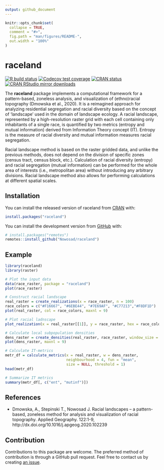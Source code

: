 ```yaml
---
output: github_document
---
```


<!-- README.md is generated from README.Rmd. Please edit that file -->

```r
knitr::opts_chunk$set(
  collapse = TRUE,
  comment = "#>",
  fig.path = "man/figures/README-",
  out.width = "100%"
)
```
# raceland

<!-- badges: start -->
[![R build status](https://github.com/Nowosad/raceland/workflows/pkgdown/badge.svg)](https://github.com/Nowosad/raceland/actions)
[![Codecov test coverage](https://codecov.io/gh/Nowosad/raceland/branch/master/graph/badge.svg)](https://app.codecov.io/gh/Nowosad/raceland?branch=master)
[![CRAN status](https://www.r-pkg.org/badges/version/raceland)](https://CRAN.R-project.org/package=raceland)
[![CRAN RStudio mirror downloads](http://cranlogs.r-pkg.org/badges/raceland)](https://cran.r-project.org/package=raceland)
<!-- badges: end -->

The **raceland** package implements a computational framework for a pattern-based, zoneless analysis, and visualization of (ethno)racial topography (Dmowska et al., 2020). 
It is a reimagined approach for analyzing residential segregation and racial diversity based on the concept of ‘landscape’ used in the domain of landscape ecology.
A racial landscape, represented by a high-resolution raster grid with each cell containing only inhabitants of a single race, is quantified by two metrics (entropy and mutual information) derived from Information Theory concept (IT).
Entropy is the measure of racial diversity and mutual information measures racial segregation. 

Racial landscape method is based on the raster gridded data, and unlike the previous methods, does not depend on the division of specific zones (census tract, census block, etc.). 
Calculation of racial diversity (entropy) and racial segregation (mutual information) can be performed for the whole area of interests (i.e., metropolitan area) without introducing any arbitrary divisions. 
Racial landscape method also allows for performing calculations at different spatial scales. 

## Installation

You can install the released version of raceland from [CRAN](https://CRAN.R-project.org) with:

``` r
install.packages("raceland")
```

You can install the development version from [GitHub](https://github.com/) with:

``` r
# install.packages("remotes")
remotes::install_github("Nowosad/raceland")
```
## Example

```r
library(raceland)
library(raster)
```

```r
# Plot the input data
data(race_raster, package = "raceland")
plot(race_raster)
```

```r
# Construct racial landscape
real_raster = create_realizations(x = race_raster, n = 100)
race_colors = c("#F16667", "#6EBE44", "#7E69AF", "#C77213","#F8DF1D")
plot(real_raster, col = race_colors, maxnl = 9)
```

```r
# Plot racial ladnscape 
plot_realization(x = real_raster[[1]], y = race_raster, hex = race_colors)
```

```r
# Calculate local subpopulation densities
dens_raster = create_densities(real_raster, race_raster, window_size = 10)
plot(dens_raster, maxnl = 9)
```

```r
# Calculate IT-metrics 
metr_df = calculate_metrics(x = real_raster, w = dens_raster,
                            neighbourhood = 4, fun = "mean", 
                            size = NULL, threshold = 1)
head(metr_df)
```

```r
# Summarize IT metrics 
summary(metr_df[, c("ent", "mutinf")])
```

## References

- Dmowska, A., Stepinski T., Nowosad J. Racial landscapes – a pattern-based, zoneless method for analysis and visualization of racial topography. Applied Geography. 122:1-9, http://dx.doi.org/10.1016/j.apgeog.2020.102239

## Contribution

Contributions to this package are welcome.
The preferred method of contribution is through a GitHub pull request. 
Feel free to contact us by creating [an issue](https://github.com/Nowosad/raceland/issues). 
